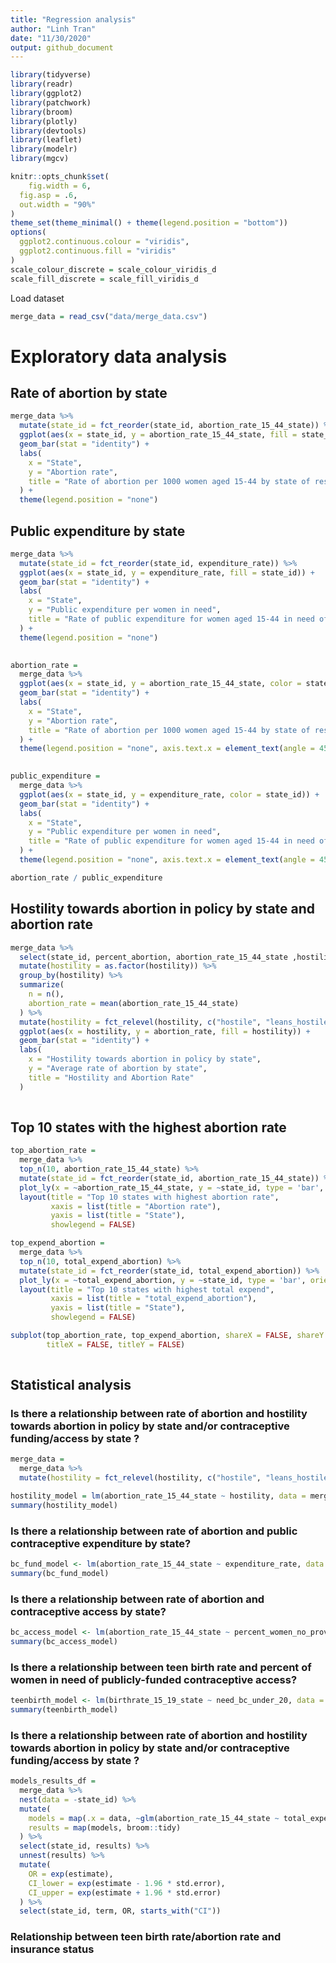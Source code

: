 ```yaml
---
title: "Regression analysis"
author: "Linh Tran"
date: "11/30/2020"
output: github_document
---
```


```r
library(tidyverse)
library(readr)
library(ggplot2)
library(patchwork)
library(broom)
library(plotly)
library(devtools)
library(leaflet)
library(modelr)
library(mgcv)

knitr::opts_chunk$set(
	fig.width = 6, 
  fig.asp = .6,
  out.width = "90%"
)
theme_set(theme_minimal() + theme(legend.position = "bottom"))
options(
  ggplot2.continuous.colour = "viridis",
  ggplot2.continuous.fill = "viridis"
)
scale_colour_discrete = scale_colour_viridis_d
scale_fill_discrete = scale_fill_viridis_d
```

Load dataset

```r
merge_data = read_csv("data/merge_data.csv")
```

# Exploratory data analysis

## Rate of abortion by state

```r
merge_data %>% 
  mutate(state_id = fct_reorder(state_id, abortion_rate_15_44_state)) %>% 
  ggplot(aes(x = state_id, y = abortion_rate_15_44_state, fill = state_id)) +
  geom_bar(stat = "identity") +
  labs(
    x = "State",
    y = "Abortion rate",
    title = "Rate of abortion per 1000 women aged 15-44 by state of residence"
  ) +
  theme(legend.position = "none")
```

## Public expenditure by state

```r
merge_data %>% 
  mutate(state_id = fct_reorder(state_id, expenditure_rate)) %>% 
  ggplot(aes(x = state_id, y = expenditure_rate, fill = state_id)) +
  geom_bar(stat = "identity") +
  labs(
    x = "State",
    y = "Public expenditure per women in need",
    title = "Rate of public expenditure for women aged 15-44 in need of contraception"
  ) +
  theme(legend.position = "none")
  
```


```r
abortion_rate = 
  merge_data %>% 
  ggplot(aes(x = state_id, y = abortion_rate_15_44_state, color = state_id)) +
  geom_bar(stat = "identity") +
  labs(
    x = "State",
    y = "Abortion rate",
    title = "Rate of abortion per 1000 women aged 15-44 by state of residence"
  ) +
  theme(legend.position = "none", axis.text.x = element_text(angle = 45, hjust = 1)) 
 

public_expenditure =
  merge_data %>% 
  ggplot(aes(x = state_id, y = expenditure_rate, color = state_id)) +
  geom_bar(stat = "identity") +
  labs(
    x = "State",
    y = "Public expenditure per women in need",
    title = "Rate of public expenditure for women aged 15-44 in need of contraception"
  ) +
  theme(legend.position = "none", axis.text.x = element_text(angle = 45, hjust = 1))

abortion_rate / public_expenditure
```

## Hostility towards abortion in policy by state and abortion rate

```r
merge_data %>% 
  select(state_id, percent_abortion, abortion_rate_15_44_state ,hostility) %>% 
  mutate(hostility = as.factor(hostility)) %>% 
  group_by(hostility) %>% 
  summarize(
    n = n(),
    abortion_rate = mean(abortion_rate_15_44_state)
  ) %>% 
  mutate(hostility = fct_relevel(hostility, c("hostile", "leans_hostile", "middle_ground", "leans_supportive", "supportive"))) %>% 
  ggplot(aes(x = hostility, y = abortion_rate, fill = hostility)) +
  geom_bar(stat = "identity") + 
  labs(
    x = "Hostility towards abortion in policy by state",
    y = "Average rate of abortion by state",
    title = "Hostility and Abortion Rate"
  )
  
```


## Top 10 states with the highest abortion rate

```r
top_abortion_rate =
  merge_data %>% 
  top_n(10, abortion_rate_15_44_state) %>% 
  mutate(state_id = fct_reorder(state_id, abortion_rate_15_44_state)) %>% 
  plot_ly(x = ~abortion_rate_15_44_state, y = ~state_id, type = 'bar', orientation = 'h', width = 900, height = 700, marker = list(color = c('rgba(222,45,38,1)', 'rgba(222,45,38,1)', 'rgba(222,45,38,1)', 'rgba(204,204,204,1)', 'rgba(204,204,204,1)', 'rgba(222,45,38,1)', 'rgba(204,204,204,1)', 'rgba(204,204,204,1)', 'rgba(204,204,204,1)', 'rgba(204,204,204,1)'))) %>% 
  layout(title = "Top 10 states with highest abortion rate",
         xaxis = list(title = "Abortion rate"),
         yaxis = list(title = "State"),
         showlegend = FALSE)

top_expend_abortion = 
  merge_data %>% 
  top_n(10, total_expend_abortion) %>% 
  mutate(state_id = fct_reorder(state_id, total_expend_abortion)) %>% 
  plot_ly(x = ~total_expend_abortion, y = ~state_id, type = 'bar', orientation = 'h', width = 900, height = 700, marker = list(color = c('rgba(222,45,38,1)', 'rgba(222,45,38,1)', 'rgba(204,204,204,1)',  'rgba(222,45,38,1)',  'rgba(222,45,38,1)', 'rgba(204,204,204,1)', 'rgba(204,204,204,1)', 'rgba(204,204,204,1)', 'rgba(204,204,204,1)', 'rgba(204,204,204,1)'))) %>% 
  layout(title = "Top 10 states with highest total expend",
         xaxis = list(title = "total_expend_abortion"),
         yaxis = list(title = "State"),
         showlegend = FALSE)

subplot(top_abortion_rate, top_expend_abortion, shareX = FALSE, shareY = FALSE,
        titleX = FALSE, titleY = FALSE)
  
```


## Statistical analysis

### Is there a relationship between rate of abortion and hostility towards abortion in policy by state and/or contraceptive funding/access by state ?

```r
merge_data = 
  merge_data %>% 
  mutate(hostility = fct_relevel(hostility, c("hostile", "leans_hostile", "middle_ground", "leans_supportive", "supportive")))

hostility_model = lm(abortion_rate_15_44_state ~ hostility, data = merge_data)
summary(hostility_model)
```

### Is there a relationship between rate of abortion and public contraceptive expenditure by state?

```r
bc_fund_model <- lm(abortion_rate_15_44_state ~ expenditure_rate, data = merge_data)
summary(bc_fund_model)
```

### Is there a relationship between rate of abortion and contraceptive access by state?

```r
bc_access_model <- lm(abortion_rate_15_44_state ~ percent_women_no_provider, data = merge_data) 
summary(bc_access_model)
```

### Is there a relationship between teen birth rate and percent of women in need of publicly-funded contraceptive access?

```r
teenbirth_model <- lm(birthrate_15_19_state ~ need_bc_under_20, data = merge_data) 
summary(teenbirth_model)
```


### Is there a relationship between rate of abortion and hostility towards abortion in policy by state and/or contraceptive funding/access by state ?

```r
models_results_df = 
  merge_data %>% 
  nest(data = -state_id) %>% 
  mutate(
    models = map(.x = data, ~glm(abortion_rate_15_44_state ~ total_expend_abortion + counties_no_provider, data = .x, family = binomial)),
    results = map(models, broom::tidy)
  ) %>% 
  select(state_id, results) %>% 
  unnest(results) %>% 
  mutate(
    OR = exp(estimate),
    CI_lower = exp(estimate - 1.96 * std.error),
    CI_upper = exp(estimate + 1.96 * std.error)
  ) %>% 
  select(state_id, term, OR, starts_with("CI"))

```


### Relationship between teen birth rate/abortion rate and insurance status


